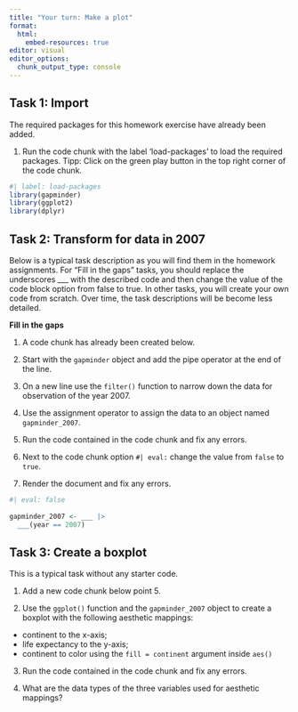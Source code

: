 ```yaml
---
title: "Your turn: Make a plot"
format:
  html:
    embed-resources: true
editor: visual
editor_options: 
  chunk_output_type: console
---
```


## Task 1: Import

The required packages for this homework exercise have already been added.

1.  Run the code chunk with the label 'load-packages' to load the required packages. Tipp: Click on the green play button in the top right corner of the code chunk.

```r
#| label: load-packages
library(gapminder)
library(ggplot2)
library(dplyr)
```

## Task 2: Transform for data in 2007

Below is a typical task description as you will find them in the homework assignments. For "Fill in the gaps" tasks, you should replace the underscores \_\_\_ with the described code and then change the value of the code block option from false to true. In other tasks, you will create your own code from scratch. Over time, the task descriptions will be become less detailed.

**Fill in the gaps**

1.  A code chunk has already been created below.

2.  Start with the `gapminder` object and add the pipe operator at the end of the line.

3.  On a new line use the `filter()` function to narrow down the data for observation of the year 2007.

4.  Use the assignment operator to assign the data to an object named `gapminder_2007`.

5.  Run the code contained in the code chunk and fix any errors.

6.  Next to the code chunk option `#| eval:` change the value from `false` to `true`.

7.  Render the document and fix any errors.

```r
#| eval: false
 
gapminder_2007 <- ___ |> 
  ___(year == 2007) 
```

## Task 3: Create a boxplot

This is a typical task without any starter code.

1.  Add a new code chunk below point 5.

2.  Use the `ggplot()` function and the `gapminder_2007` object to create a boxplot with the following aesthetic mappings:

-   continent to the x-axis;
-   life expectancy to the y-axis;
-   continent to color using the `fill = continent` argument inside `aes()`

3.  Run the code contained in the code chunk and fix any errors.

4.  What are the data types of the three variables used for aesthetic mappings?
